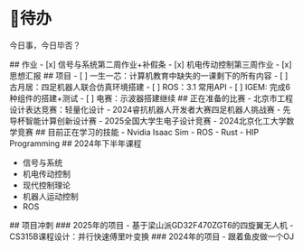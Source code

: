 

# 📂待办
今日事，今日毕否？

<TodoList>
  <TodoListFull>
    ## 作业
    - [x] 信号与系统第二周作业+补假条
    - [x] 机电传动控制第三周作业
    - [x] 思想汇报
  </TodoListFull>
  <TodoListFull>
    ## 项目
    - [ ] 一生一芯：计算机教育中缺失的一课剩下的所有内容
    - [ ] 古月居：四足机器人联合仿真环境搭建
    - [ ] ROS：3.1 常用API
    - [ ] IGEM: 完成6种组件的搭建+测试
    - [ ] 电赛：示波器搭建继续
  </TodoListFull>
  ## 正在准备的比赛
  - 北京市工程设计表达竞赛：轻量化设计
  - 2024睿抗机器人开发者大赛四足机器人挑战赛
  - 先导杯智能计算创新设计赛
  - 2025全国大学生电子设计竞赛
  - 2024北京化工大学数学竞赛

  <TodoListRight>
    ## 目前正在学习的技能
    - Nvidia Isaac Sim
    - ROS
    - Rust
    - HIP Programming
  </TodoListRight>
</TodoList>

<TodoList>
  ## 2024年下半年课程

  - 信号与系统
  - 机电传动控制
  - 现代控制理论
  - 机器人运动控制
  - ROS

  <TodoListRight>
    ## 项目冲刺
    ### 2025年的项目
    - 基于梁山派GD32F470ZGT6的四旋翼无人机
    - CS315B课程设计：并行快速傅里叶变换
    ### 2024年的项目
    - 跟着鱼皮做一个OJ
  </TodoListRight>
</TodoList>